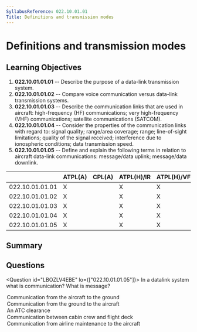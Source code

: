 ```yaml
---
SyllabusReference: 022.10.01.01
Title: Definitions and transmission modes
---
```


# Definitions and transmission modes

## Learning Objectives

1. **022.10.01.01.01** -- Describe the purpose of a data-link transmission
   system.
2. **022.10.01.01.02** -- Compare voice communication versus data-link
   transmission systems.
3. **022.10.01.01.03** -- Describe the communication links that are used in
   aircraft: high-frequency (HF) communications; very high-frequency (VHF)
   communications; satellite communications (SATCOM).
4. **022.10.01.01.04** -- Consider the properties of the communication links
   with regard to: signal quality; range/area coverage; range; line-of-sight
   limitations; quality of the signal received; interference due to ionospheric
   conditions; data transmission speed.
5. **022.10.01.01.05** -- Define and explain the following terms in relation to
   aircraft data-link communications: message/data uplink; message/data
   downlink.

|                 | ATPL(A) | CPL(A) | ATPL(H)/IR | ATPL(H)/VFR | CPL(H) | IR  | CBIR(A) |
| --------------- | ------- | ------ | ---------- | ----------- | ------ | --- | ------- |
| 022.10.01.01.01 | X       |        | X          | X           |        |     |         |
| 022.10.01.01.02 | X       |        | X          | X           |        |     |         |
| 022.10.01.01.03 | X       |        | X          | X           |        |     |         |
| 022.10.01.01.04 | X       |        | X          | X           |        |     |         |
| 022.10.01.01.05 | X       |        | X          | X           |        |     |         |

## Summary

## Questions

<Question id="LBOZLV4EBE" lo={["022.10.01.01.05"]}>
  <Text variant="oneCorrect">
    In a datalink system what is <Subject /> communication?
  </Text>
  <Text variant="oneCorrect">
    What is <Subject /> message?
  </Text>
  <Option subject={[["a downlink"]]}>
    Communication from the aircraft to the ground
  </Option>
  <Option subject={[["an uplink"]]}>
    Communication from the ground to the aircraft
  </Option>
  <Option>An ATC clearance</Option>
  <Option>Communication between cabin crew and flight deck</Option>
  <Option>Communication from airline maintenance to the aircraft</Option>
</Question>
